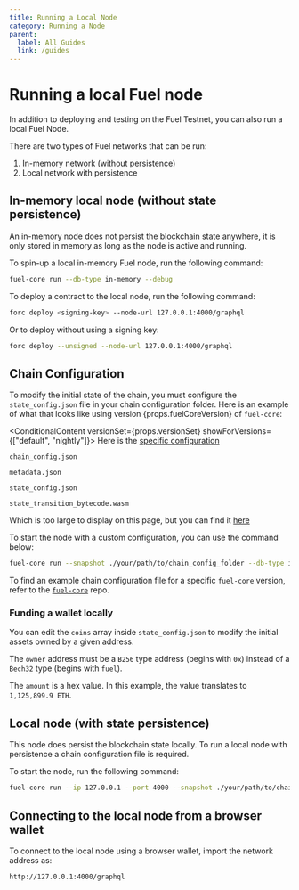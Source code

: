 ```yaml
---
title: Running a Local Node
category: Running a Node
parent:
  label: All Guides
  link: /guides
---
```


# Running a local Fuel node

In addition to deploying and testing on the Fuel Testnet, you can also run a local Fuel Node.

There are two types of Fuel networks that can be run:

1. In-memory network (without persistence)
2. Local network with persistence

## In-memory local node (without state persistence)

An in-memory node does not persist the blockchain state anywhere, it is only stored in memory as long as the node is active and running.

To spin-up a local in-memory Fuel node, run the following command:

```sh
fuel-core run --db-type in-memory --debug
```

To deploy a contract to the local node, run the following command:

```sh
forc deploy <signing-key> --node-url 127.0.0.1:4000/graphql
```

Or to deploy without using a signing key:

```sh
forc deploy --unsigned --node-url 127.0.0.1:4000/graphql
```

## Chain Configuration

To modify the initial state of the chain, you must configure the `state_config.json` file in your chain configuration folder.
Here is an example of what that looks like using version {props.fuelCoreVersion} of `fuel-core`:

<ConditionalContent versionSet={props.versionSet} showForVersions={["default", "nightly"]}>
  Here is the [specific configuration](https://github.com/FuelLabs/fuel-core/tree/v0.26.0/bin/fuel-core/chainspec/testnet)

  `chain_config.json`

  <CodeImport
    file="../../../fuel-core/bin/fuel-core/chainspec/testnet/chain_config.json"
  />

  `metadata.json`

  <CodeImport
    file="../../../fuel-core/bin/fuel-core/chainspec/testnet/metadata.json"
  />

  `state_config.json`

  <CodeImport
    file="../../../fuel-core/bin/fuel-core/chainspec/testnet/state_config.json"
  />

  `state_transition_bytecode.wasm`

  Which is too large to display on this page, but you can find it [here](https://github.com/FuelLabs/fuel-core/blob/v0.26.0/bin/fuel-core/chainspec/testnet/state_transition_bytecode.wasm)

</ConditionalContent>

To start the node with a custom configuration, you can use the command below:

```sh
fuel-core run --snapshot ./your/path/to/chain_config_folder --db-type in-memory --debug
```

To find an example chain configuration file for a specific `fuel-core` version, refer to the [`fuel-core`](https://github.com/FuelLabs/fuel-core/tree/v0.26.0/bin/fuel-core/chainspec/testnet) repo.

### Funding a wallet locally

You can edit the `coins` array inside `state_config.json` to modify the initial assets owned by a given address.

The `owner` address must be a `B256` type address (begins with `0x`) instead of a `Bech32` type (begins with `fuel`).

The `amount` is a hex value. In this example, the value translates to `1,125,899.9 ETH`.

## Local node (with state persistence)

This node does persist the blockchain state locally.
To run a local node with persistence a chain configuration file is required.

To start the node, run the following command:

```sh
fuel-core run --ip 127.0.0.1 --port 4000 --snapshot ./your/path/to/chain_config_folder --db-path ./.fueldb --debug
```

## Connecting to the local node from a browser wallet

To connect to the local node using a browser wallet, import the network address as:

```sh
http://127.0.0.1:4000/graphql
```
